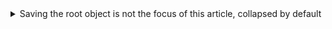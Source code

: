 
<details>
<summary>Saving the root object is not the focus of this article, collapsed by default</summary>
<Tabs groupId="database">
<TabItem value="h2" label="H2">

```sql
merge into BOOK_STORE(
    NAME
) key(NAME) values(
    ?
)
/* batch-0: [MANNING] */
/* batch-1: [AMAZON] */
```

</TabItem>
<TabItem value="mysql" label="Mysql">

:::caution
默认情况下，MySQL不会启用批量操作，而采用多条SQL。具体细节请参考[MySQL的问题](../mysql)
:::

1.  ```sql
    insert into BOOK_STORE(
        NAME
    ) values(
        ? /* MANNING */
    ) on duplicate key update
        /* fake update to return all ids */ ID = last_insert_id(ID)

2.  ```sql
    insert into BOOK_STORE(
        NAME
    ) values(
        ? /* AMAZON */
    ) on duplicate key update
        /* fake update to return all ids */ ID = last_insert_id(ID)
    ```

</TabItem>
<TabItem value="postgres" label="Postgres">

```sql
insert into BOOK_STORE(
    NAME
) values(
    ?
) on conflict(
    NAME
) do update set
    /* fake update to return all ids */ NAME = execluded.NAME
returning ID
/* batch-0: [MANNING] */
/* batch-1: [AMAZON] */
```

</TabItem>
</Tabs>

- Assume `MANNING` exists with an id of `2`
- Assume `AMAZON` exists, after insertion, the database automatically assigns a new id of `100`

</details>